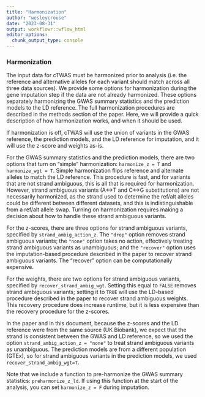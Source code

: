 ```yaml
---
title: "Harmonization"
author: "wesleycrouse"
date: "2023-08-31"
output: workflowr::wflow_html
editor_options:
  chunk_output_type: console
---
```


### Harmonization

The input data for cTWAS must be harmonized prior to analysis (i.e. the reference and alternative alleles for each variant should match across all three data sources). We provide some options for harmonization during the gene imputation step if the data are not already harmonized. These options separately harmonizing the GWAS summary statistics and the prediction models to the LD reference. The full harmonization procedures are described in the methods section of the paper. Here, we will provide a quick description of how harmonization works, and when it should be used. 

If harmonization is off, cTWAS will use the union of variants in the GWAS reference, the prediction models, and the LD reference for imputation, and it will use the z-score and weights as-is.

For the GWAS summary statistics and the prediction models, there are two options that turn on "simple" harmonization: `harmonize_z = T` and `harmonize_wgt = T`. Simple harmonization flips reference and alternate alleles to match the LD reference. This procedure is fast, and for variants that are not strand ambiguous, this is all that is required for harmonization. However, strand ambiguous variants (A<->T and C<->G substitutions) are not necessarily harmonized, as the strand used to determine the ref/alt alleles could be different between different datasets, and this is indistinguishable from a ref/alt allele swap. Turning on harmonization requires making a decision about how to handle these strand ambiguous variants.

For the z-scores, there are three options for strand ambiguous variants, specified by `strand_ambig_action_z`. The `"drop"` option removes strand ambiguous variants; the `"none"` option takes no action, effectively treating strand ambiguous variants as unambiguous; and the `"recover"` option uses the imputation-based procedure described in the paper to recover strand ambiguous variants. The "recover" option can be computationally expensive. 

For the weights, there are two options for strand ambiguous variants, specified by `recover_strand_ambig_wgt`. Setting this equal to `FALSE` removes strand ambiguous variants; setting it to `TRUE` will use the LD-based procedure described in the paper to recover strand ambiguous weights. This recovery procedure does increase runtime, but it is less expensive than the recovery procedure for the z-scores.

In the paper and in this document, because the z-scores and the LD reference were from the same source (UK Biobank), we expect that the strand is consistent between the GWAS and LD reference, so we used the option `strand_ambig_action_z = "none"` to treat strand ambiguous variants as unambiguous. The prediction models are from a different population (GTEx), so for strand ambiguous variants in the prediction models, we used `recover_strand_ambig_wgt=T`.

Note that we include a function to pre-harmonize the GWAS summary statistics: `preharmonize_z_ld`. If using this function at the start of the analysis, you can set `harmonize_z = F` during imputation.